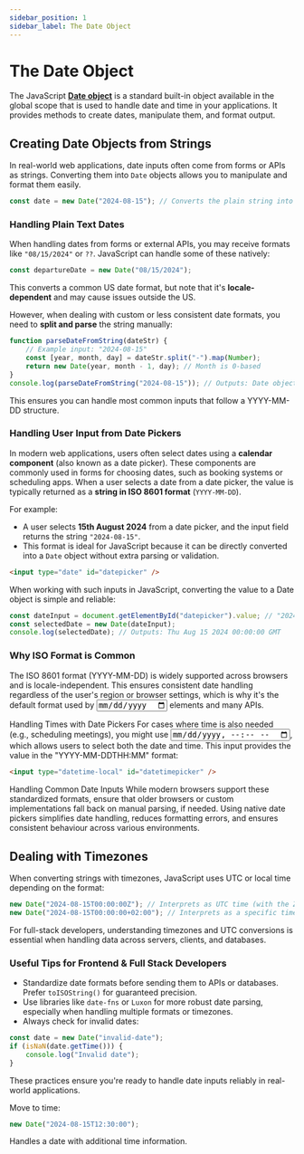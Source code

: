 ```yaml
---
sidebar_position: 1
sidebar_label: The Date Object
---
```


# The Date Object

The JavaScript [**Date object**](https://developer.mozilla.org/en-US/docs/Web/JavaScript/Reference/Global_Objects/Date) is a standard built-in object available in the global scope that is used to handle date and time in your applications. It provides methods to create dates, manipulate them, and format output.

## Creating Date Objects from Strings

In real-world web applications, date inputs often come from forms or APIs as strings. Converting them into `Date` objects allows you to manipulate and format them easily.

```js
const date = new Date("2024-08-15"); // Converts the plain string into a Date object.
```

### Handling Plain Text Dates

When handling dates from forms or external APIs, you may receive formats like `"08/15/2024"` or `??`. JavaScript can handle some of these natively:

```js
const departureDate = new Date("08/15/2024");
```

This converts a common US date format, but note that it's **locale-dependent** and may cause issues outside the US.

However, when dealing with custom or less consistent date formats, you need to **split and parse** the string manually:

```js
function parseDateFromString(dateStr) {
    // Example input: "2024-08-15"
    const [year, month, day] = dateStr.split("-").map(Number);
    return new Date(year, month - 1, day); // Month is 0-based
}
console.log(parseDateFromString("2024-08-15")); // Outputs: Date object for Aug 15, 2024
```

This ensures you can handle most common inputs that follow a YYYY-MM-DD structure.

### Handling User Input from Date Pickers

In modern web applications, users often select dates using a **calendar component** (also known as a date picker). These components are commonly used in forms for choosing dates, such as booking systems or scheduling apps. When a user selects a date from a date picker, the value is typically returned as a **string in ISO 8601 format** (`YYYY-MM-DD`).

For example:

-   A user selects **15th August 2024** from a date picker, and the input field returns the string `"2024-08-15"`.
-   This format is ideal for JavaScript because it can be directly converted into a `Date` object without extra parsing or validation.

```html
<input type="date" id="datepicker" />
```

When working with such inputs in JavaScript, converting the value to a Date object is simple and reliable:

```js
const dateInput = document.getElementById("datepicker").value; // "2024-08-15"
const selectedDate = new Date(dateInput);
console.log(selectedDate); // Outputs: Thu Aug 15 2024 00:00:00 GMT
```

### Why ISO Format is Common

The ISO 8601 format (YYYY-MM-DD) is widely supported across browsers and is locale-independent. This ensures consistent date handling regardless of the user's region or browser settings, which is why it's the default format used by <input type="date" /> elements and many APIs.

Handling Times with Date Pickers
For cases where time is also needed (e.g., scheduling meetings), you might use <input type="datetime-local" />, which allows users to select both the date and time. This input provides the value in the "YYYY-MM-DDTHH:MM" format:

```html
<input type="datetime-local" id="datetimepicker" />
```

Handling Common Date Inputs
While modern browsers support these standardized formats, ensure that older browsers or custom implementations fall back on manual parsing, if needed. Using native date pickers simplifies date handling, reduces formatting errors, and ensures consistent behaviour across various environments.

## Dealing with Timezones

When converting strings with timezones, JavaScript uses UTC or local time depending on the format:

```js
new Date("2024-08-15T00:00:00Z"); // Interprets as UTC time (with the Z).
new Date("2024-08-15T00:00:00+02:00"); // Interprets as a specific timezone offset.
```

For full-stack developers, understanding timezones and UTC conversions is essential when handling data across servers, clients, and databases.

### Useful Tips for Frontend & Full Stack Developers

-   Standardize date formats before sending them to APIs or databases. Prefer `toISOString()` for guaranteed precision.
-   Use libraries like `date-fns` or `Luxon` for more robust date parsing, especially when handling multiple formats or timezones.
-   Always check for invalid dates:

```js
const date = new Date("invalid-date");
if (isNaN(date.getTime())) {
    console.log("Invalid date");
}
```

These practices ensure you're ready to handle date inputs reliably in real-world applications.

Move to time:

```js
new Date("2024-08-15T12:30:00");
```

Handles a date with additional time information.

